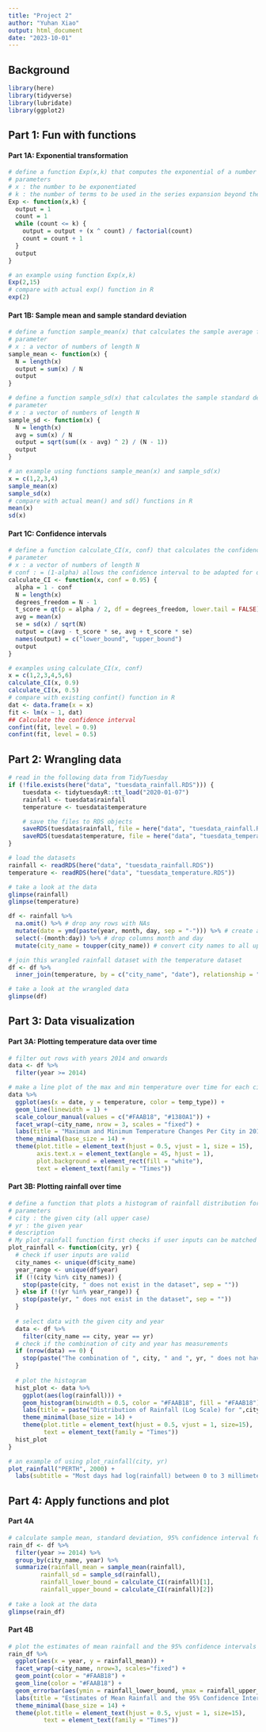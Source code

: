```yaml
---
title: "Project 2"
author: "Yuhan Xiao"
output: html_document
date: "2023-10-01"
---
```


## Background 
```r
library(here)
library(tidyverse)
library(lubridate)
library(ggplot2)
```

## Part 1: Fun with functions
#### Part 1A: Exponential transformation
```r
# define a function Exp(x,k) that computes the exponential of a number using the truncated series expansion
# parameters
# x : the number to be exponentiated
# k : the number of terms to be used in the series expansion beyond the constant 1, k is always >= 1
Exp <- function(x,k) {
  output = 1
  count = 1
  while (count <= k) {
    output = output + (x ^ count) / factorial(count)
    count = count + 1
  }
  output
}

# an example using function Exp(x,k)
Exp(2,15)
# compare with actual exp() function in R
exp(2)
```

#### Part 1B: Sample mean and sample standard deviation
```r
# define a function sample_mean(x) that calculates the sample average for a vector of data of length N
# parameter
# x : a vector of numbers of length N
sample_mean <- function(x) {
  N = length(x)
  output = sum(x) / N
  output
} 

# define a function sample_sd(x) that calculates the sample standard deviation for a vector of data of length N
# parameter
# x : a vector of numbers of length N
sample_sd <- function(x) {
  N = length(x)
  avg = sum(x) / N
  output = sqrt(sum((x - avg) ^ 2) / (N - 1))
  output
}

# an example using functions sample_mean(x) and sample_sd(x)
x = c(1,2,3,4)
sample_mean(x)
sample_sd(x)
# compare with actual mean() and sd() functions in R
mean(x)
sd(x)
```

#### Part 1C: Confidence intervals
```r
# define a function calculate_CI(x, conf) that calculates the confidence interval for a vector of data of length N
# parameter
# x : a vector of numbers of length N
# conf : = (1-alpha) allows the confidence interval to be adapted for different alpha, with a default value of 0.95
calculate_CI <- function(x, conf = 0.95) {
  alpha = 1 - conf
  N = length(x)
  degrees_freedom = N - 1
  t_score = qt(p = alpha / 2, df = degrees_freedom, lower.tail = FALSE)
  avg = mean(x)
  se = sd(x) / sqrt(N)
  output = c(avg - t_score * se, avg + t_score * se)
  names(output) = c("lower_bound", "upper_bound")
  output
}

# examples using calculate_CI(x, conf)
x = c(1,2,3,4,5,6)
calculate_CI(x, 0.9)
calculate_CI(x, 0.5)
# compare with existing confint() function in R
dat <- data.frame(x = x)
fit <- lm(x ~ 1, dat)
## Calculate the confidence interval
confint(fit, level = 0.9)
confint(fit, level = 0.5)
```

## Part 2: Wrangling data
```r
# read in the following data from TidyTuesday
if (!file.exists(here("data", "tuesdata_rainfall.RDS"))) {
    tuesdata <- tidytuesdayR::tt_load("2020-01-07")
    rainfall <- tuesdata$rainfall
    temperature <- tuesdata$temperature

    # save the files to RDS objects
    saveRDS(tuesdata$rainfall, file = here("data", "tuesdata_rainfall.RDS"))
    saveRDS(tuesdata$temperature, file = here("data", "tuesdata_temperature.RDS"))
}

# load the datasets
rainfall <- readRDS(here("data", "tuesdata_rainfall.RDS"))
temperature <- readRDS(here("data", "tuesdata_temperature.RDS"))

# take a look at the data
glimpse(rainfall)
glimpse(temperature)
```

```r
df <- rainfall %>%
  na.omit() %>% # drop any rows with NAs
  mutate(date = ymd(paste(year, month, day, sep = "-"))) %>% # create a new column that combines year, month, day
  select(-(month:day)) %>% # drop columns month and day
  mutate(city_name = toupper(city_name)) # convert city names to all upper case

# join this wrangled rainfall dataset with the temperature dataset
df <- df %>%
  inner_join(temperature, by = c("city_name", "date"), relationship = "many-to-many")

# take a look at the wrangled data
glimpse(df)
```

## Part 3: Data visualization
#### Part 3A: Plotting temperature data over time
```r
# filter out rows with years 2014 and onwards
data <- df %>%
  filter(year >= 2014)

# make a line plot of the max and min temperature over time for each city
data %>%
  ggplot(aes(x = date, y = temperature, color = temp_type)) +
  geom_line(linewidth = 1) +
  scale_colour_manual(values = c("#FAAB18", "#1380A1")) +
  facet_wrap(~city_name, nrow = 3, scales = "fixed") +
  labs(title = "Maximum and Minimum Temperature Changes Per City in 2014-2019", subtitle = "Cities in Australia are coldest around the middle of each year and warmest around the end of each year.\n Temperatures in Canberra fluctuate the most from about 40°C to -10°C.\n Sydney has the highest mininum temperature of about 5°C.", caption = "Yuhan Xiao", x = "Time (date)", y = "Temperature (Celsius)", color = "temp type") +
  theme_minimal(base_size = 14) +
  theme(plot.title = element_text(hjust = 0.5, vjust = 1, size = 15), 
        axis.text.x = element_text(angle = 45, hjust = 1),
        plot.background = element_rect(fill = "white"),
        text = element_text(family = "Times"))
```

#### Part 3B: Plotting rainfall over time
```r
# define a function that plots a histogram of rainfall distribution for a given city in a given year
# parameters
# city : the given city (all upper case)
# yr : the given year
# description
# My plot_rainfall function first checks if user inputs can be matched from the df dataset. If not, the function returns an error message. Then it filters out rows with years 2014 and onward. It checks if the combination of user inputs have measurements in the dataset. If not, it returns an error message. Otherwise, the function plots a histogram for the distribution of rainfall for a given city in a given year. It returns this plot.
plot_rainfall <- function(city, yr) {
  # check if user inputs are valid
  city_names <- unique(df$city_name)
  year_range <- unique(df$year)
  if (!(city %in% city_names)) {
    stop(paste(city, " does not exist in the dataset", sep = ""))
  } else if (!(yr %in% year_range)) {
    stop(paste(yr, " does not exist in the dataset", sep = ""))
  }
  
  # select data with the given city and year
  data <- df %>%
    filter(city_name == city, year == yr)
  # check if the combination of city and year has measurements
  if (nrow(data) == 0) {
    stop(paste("The combination of ", city, " and ", yr, " does not have measurements", sep = ""))
  }
  
  # plot the histogram
  hist_plot <- data %>%
    ggplot(aes(log(rainfall))) +
    geom_histogram(binwidth = 0.5, color = "#FAAB18", fill = "#FAAB18") +
    labs(title = paste("Distribution of Rainfall (Log Scale) for ",city, " in Year ", yr, sep=""), caption = "Yuhan Xiao", x = "Log(rainfall) (millimeters)", y = "Frequency (days)") +
    theme_minimal(base_size = 14) +
    theme(plot.title = element_text(hjust = 0.5, vjust = 1, size=15),
          text = element_text(family = "Times"))
  hist_plot
}

# an example of using plot_rainfall(city, yr)
plot_rainfall("PERTH", 2000) +
  labs(subtitle = "Most days had log(rainfall) between 0 to 3 millimeters")
```

## Part 4: Apply functions and plot
#### Part 4A
```r
# calculate sample mean, standard deviation, 95% confidence interval for the average rainfall per city by year
rain_df <- df %>% 
  filter(year >= 2014) %>%
  group_by(city_name, year) %>%
  summarize(rainfall_mean = sample_mean(rainfall),
         rainfall_sd = sample_sd(rainfall),
         rainfall_lower_bound = calculate_CI(rainfall)[1],
         rainfall_upper_bound = calculate_CI(rainfall)[2])
  
# take a look at the data
glimpse(rain_df)
```

#### Part 4B
```r
# plot the estimates of mean rainfall and the 95% confidence intervals for each city
rain_df %>%
  ggplot(aes(x = year, y = rainfall_mean)) +
  facet_wrap(~city_name, nrow=3, scales="fixed") +
  geom_point(color = "#FAAB18") +
  geom_line(color = "#FAAB18") +
  geom_errorbar(aes(ymin = rainfall_lower_bound, ymax = rainfall_upper_bound), width = 0.5, color = "#1380A1") +
  labs(title = "Estimates of Mean Rainfall and the 95% Confidence Intervals for Each City in 2014-2019", subtitle="Canberra has the least rainfall on average. It rains roughly the same throughout each year.\n Perth has the most rainfall on average. The amount of rainfall varies greatly within each year.\n ", caption="Yuhan Xiao", x = "Time (year)", y = "Average rainfall (millimeters)") + 
  theme_minimal(base_size = 14) +
  theme(plot.title = element_text(hjust = 0.5, vjust = 1, size=15),
          text = element_text(family = "Times"))
```